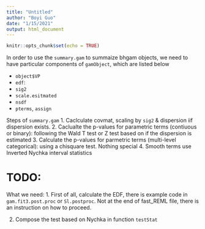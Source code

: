 ```yaml
---
title: "Untitled"
author: "Boyi Guo"
date: "1/15/2021"
output: html_document
---
```


```r
knitr::opts_chunk$set(echo = TRUE)
```


In order to use the `summary.gam` to summaize bhgam objects, we need to have particular components of `gamObject`, which are listed below

* `object$VP`
* `edf`:
* `sig2`
* `scale.esitmated`
* `nsdf`
* `pterms`, `assign`


Steps of `summary.gam`
1. Caclculate covmat, scaling by `sig2` & dispersion iif dispersion exists. 
2. Caclualte the p-values for parametric terms (contiuous or binary): following the Wald T test or Z test based on if the dispersion is estimated
3. Calculate the p-values for parmetric terms (multi-level categorical): using a chisquare test. Nothing special
4. Smooth terms use Inverted Nychka interval statistics



# TODO: 
What we need:
1. First of all, calculate the EDF, there is example code in `gam.fit3.post.proc` or `Sl.postproc`. Not at the end of fast_REML file, there is an instruction on how to proceed.

2. Compose the test based on Nychka in function `testStat`